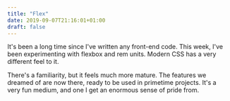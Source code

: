 ```yaml
---
title: "Flex"
date: 2019-09-07T21:16:01+01:00
draft: false
---
```


It's been a long time since I've written any front-end code. This week, I've been experimenting with flexbox and rem units. Modern CSS has a very different feel to it. 

There's a familiarity, but it feels much more mature. The features we dreamed of are now there, ready to be used in primetime projects. It's a very fun medium, and one I get an enormous sense of pride from.